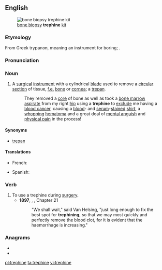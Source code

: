 ==English==
{{wikipedia}}
[[File:Rochester_Bome_Biopsy_Trephine_Kit.jpg|thumb|right|[[bone biopsy]] '''trephine''' [[kit]]]]

===Etymology===
From Greek trypanon, meaning an instrument for boring; {{etyl|fr|en}} {{m|fr|tréphine}}.
===Pronunciation===
{{IPA|/trᵻˈfaɪn/|lang=en}}

===Noun===
{{en-noun}}

# {{lb|en|medicine}} A [[surgical]] [[instrument]] with a cylindrical [[blade]] used to remove a [[circular]] [[section]] of tissue, [[f.e.]] [[bone]] or [[cornea]]; a [[trepan]].
#:They removed a [[core]] of bone as well as took a [[bone marrow]] [[aspirate]] from my right [[hip]] using a '''trephine''' to [[exclude]] me having a [[blood cancer]], causing a [[blood]]- and [[serum]]-[[stained]] [[shirt]], a [[whopping]] [[hematoma]] and a great deal of [[mental anguish]] and [[physical pain]] in the process!
====Synonyms====
* [[trepan]] {{qualifier|obsolete}}

====Translations====
{{trans-top|surgical instrument to remove a circular section from the skull}}
* French: {{t+|fr|trépan|m}}
{{trans-mid}}
* Spanish: {{t+|es|trépano|m}}
{{trans-bottom}}

===Verb===
{{en-verb|trephines|trephining|trephined|trephined}}

# To use a trephine during [[surgery]].
#* '''1897''', {{w|Bram Stoker}}, ''{{w|Dracula}}'', Chapter 21
#*: "We shall wait," said Van Helsing, "just long enough to fix the best spot for '''trephining''', so that we may most quickly and perfectly remove the blood clot, for it is evident that the haemorrhage is increasing."

===Anagrams===
* {{l|en|nephrite}}
* {{l|en|prehnite}}

[[pl:trephine]]
[[ta:trephine]]
[[vi:trephine]]